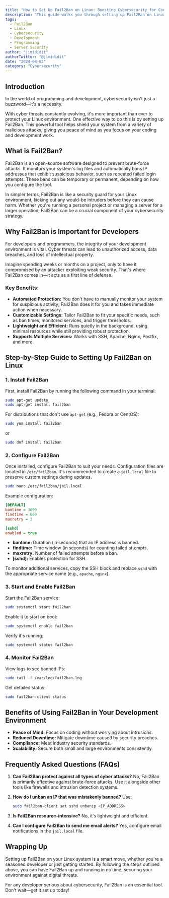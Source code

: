 ```yaml
---
title: "How to Set Up Fail2Ban on Linux: Boosting Cybersecurity for Coders"
description: "This guide walks you through setting up Fail2Ban on Linux, offering step-by-step instructions to boost cybersecurity for developers and programmers."
tags:
  - Fail2Ban
  - Linux
  - Cybersecurity
  - Development
  - Programming
  - Server Security
author: "jimididit"
authorTwitter: "@jimididit"
date: "2024-08-02"
category: "Cybersecurity"
---
```


## Introduction

In the world of programming and development, cybersecurity isn't just a buzzword—it's a necessity.

With cyber threats constantly evolving, it's more important than ever to protect your Linux environment. One effective way to do this is by setting up Fail2Ban. This powerful tool helps shield your system from a variety of malicious attacks, giving you peace of mind as you focus on your coding and development work.

## What is Fail2Ban?

Fail2Ban is an open-source software designed to prevent brute-force attacks. It monitors your system's log files and automatically bans IP addresses that exhibit suspicious behavior, such as repeated failed login attempts. These bans can be temporary or permanent, depending on how you configure the tool.

In simpler terms, Fail2Ban is like a security guard for your Linux environment, kicking out any would-be intruders before they can cause harm. Whether you're running a personal project or managing a server for a larger operation, Fail2Ban can be a crucial component of your cybersecurity strategy.

## Why Fail2Ban is Important for Developers

For developers and programmers, the integrity of your development environment is vital. Cyber threats can lead to unauthorized access, data breaches, and loss of intellectual property.

Imagine spending weeks or months on a project, only to have it compromised by an attacker exploiting weak security. That's where Fail2Ban comes in—it acts as a first line of defense.

### Key Benefits:

- **Automated Protection:** You don't have to manually monitor your system for suspicious activity; Fail2Ban does it for you and takes immediate action when necessary.
- **Customizable Settings:** Tailor Fail2Ban to fit your specific needs, such as ban times, monitored services, and trigger thresholds.
- **Lightweight and Efficient:** Runs quietly in the background, using minimal resources while still providing robust protection.
- **Supports Multiple Services:** Works with SSH, Apache, Nginx, Postfix, and more.

## Step-by-Step Guide to Setting Up Fail2Ban on Linux

### 1. Install Fail2Ban

First, install Fail2Ban by running the following command in your terminal:

```bash
sudo apt-get update
sudo apt-get install fail2ban
```

For distributions that don't use `apt-get` (e.g., Fedora or CentOS):

```bash
sudo yum install fail2ban
```

or

```bash
sudo dnf install fail2ban
```

### 2. Configure Fail2Ban

Once installed, configure Fail2Ban to suit your needs. Configuration files are located in `/etc/fail2ban`. It's recommended to create a `jail.local` file to preserve custom settings during updates.

```bash
sudo nano /etc/fail2ban/jail.local
```

Example configuration:

```ini
[DEFAULT]
bantime = 3600
findtime = 600
maxretry = 3

[sshd]
enabled = true
```

- **bantime:** Duration (in seconds) that an IP address is banned.
- **findtime:** Time window (in seconds) for counting failed attempts.
- **maxretry:** Number of failed attempts before a ban.
- **[sshd]:** Enables protection for SSH.

To monitor additional services, copy the SSH block and replace `sshd` with the appropriate service name (e.g., `apache`, `nginx`).

### 3. Start and Enable Fail2Ban

Start the Fail2Ban service:

```bash
sudo systemctl start fail2ban
```

Enable it to start on boot:

```bash
sudo systemctl enable fail2ban
```

Verify it's running:

```bash
sudo systemctl status fail2ban
```

### 4. Monitor Fail2Ban

View logs to see banned IPs:

```bash
sudo tail -f /var/log/fail2ban.log
```

Get detailed status:

```bash
sudo fail2ban-client status
```

## Benefits of Using Fail2Ban in Your Development Environment

- **Peace of Mind:** Focus on coding without worrying about intrusions.
- **Reduced Downtime:** Mitigate downtime caused by security breaches.
- **Compliance:** Meet industry security standards.
- **Scalability:** Secure both small and large environments consistently.

## Frequently Asked Questions (FAQs)

1. **Can Fail2Ban protect against all types of cyber attacks?**
   No, Fail2Ban is primarily effective against brute-force attacks. Use it alongside other tools like firewalls and intrusion detection systems.

2. **How do I unban an IP that was mistakenly banned?**
   Use:

   ```bash
   sudo fail2ban-client set sshd unbanip <IP_ADDRESS>
   ```

3. **Is Fail2Ban resource-intensive?**
   No, it's lightweight and efficient.

4. **Can I configure Fail2Ban to send me email alerts?**
   Yes, configure email notifications in the `jail.local` file.

## Wrapping Up

Setting up Fail2Ban on your Linux system is a smart move, whether you're a seasoned developer or just getting started. By following the steps outlined above, you can have Fail2Ban up and running in no time, securing your environment against digital threats.

For any developer serious about cybersecurity, Fail2Ban is an essential tool. Don't wait—get it set up today!
